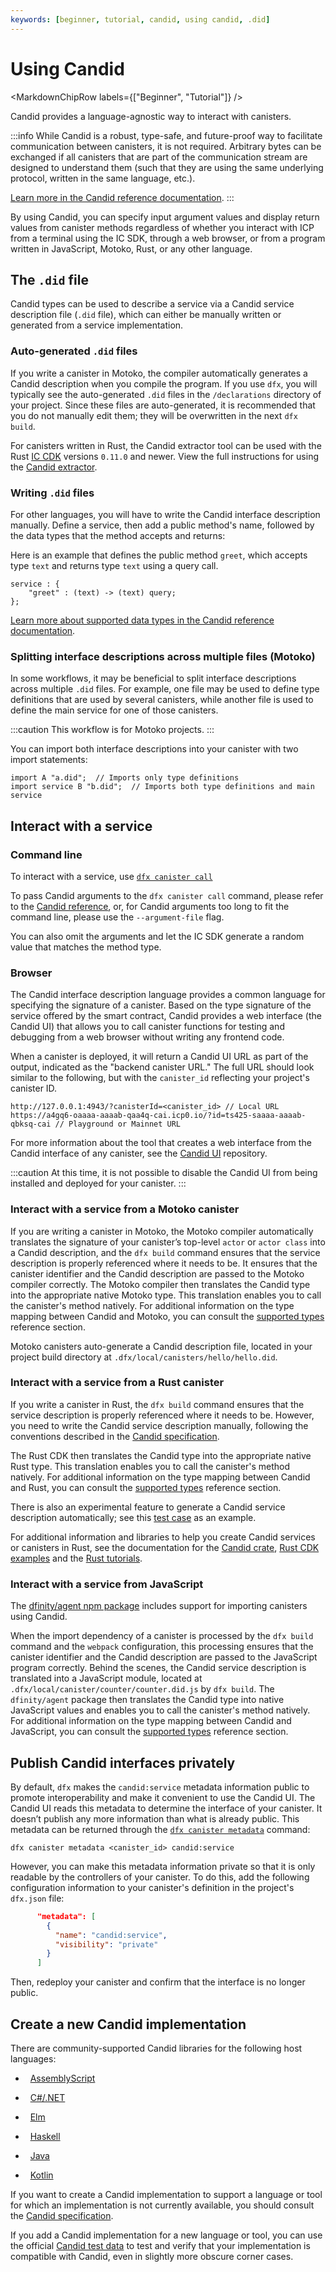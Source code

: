 ```yaml
---
keywords: [beginner, tutorial, candid, using candid, .did]
---
```



# Using Candid

<MarkdownChipRow labels={["Beginner", "Tutorial"]} />



Candid provides a language-agnostic way to interact with <GlossaryTooltip>canisters</GlossaryTooltip>.

:::info
While Candid is a robust, type-safe, and future-proof way to facilitate communication between canisters, it is not required. Arbitrary bytes can be exchanged if all canisters that are part of the communication stream are designed to understand them (such that they are using the same underlying protocol, written in the same language, etc.).

[Learn more in the Candid reference documentation](/docs/current/references/candid-ref).
:::

By using Candid, you can specify input argument values and display return values from canister methods regardless of whether you interact with ICP from a terminal using the IC SDK, through a web browser, or from a program written in JavaScript, Motoko, Rust, or any other language.

## The `.did` file

Candid types can be used to describe a service via a Candid service description file (`.did` file), which can either be manually written or generated from a service implementation.

### Auto-generated `.did` files

If you write a canister in Motoko, the compiler automatically generates a Candid description when you compile the program. If you use `dfx`, you will typically see the auto-generated `.did` files in the `/declarations` directory of your project. Since these files are auto-generated, it is recommended that you do not manually edit them; they will be overwritten in the next `dfx build`.

For canisters written in Rust, the Candid extractor tool can be used with the Rust [IC CDK](https://crates.io/crates/ic-cdk) versions `0.11.0` and newer. View the full instructions for using the [Candid extractor](/docs/current/building-dapps/developer-tools/cdks/rust/generating-candid).

### Writing `.did` files

For other languages, you will have to write the Candid interface description manually. Define a service, then add a public method's name, followed by the data types that the method accepts and returns:


Here is an example that defines the public method `greet`, which accepts type `text` and returns type `text` using a query call.

```candid
service : {
    "greet" : (text) -> (text) query;
};
```

[Learn more about supported data types in the Candid reference documentation](/docs/current/references/candid-ref#supported-types).

### Splitting interface descriptions across multiple files (Motoko)

In some workflows, it may be beneficial to split interface descriptions across multiple `.did` files. For example, one file may be used to define type definitions that are used by several canisters, while another file is used to define the main service for one of those canisters.

:::caution
This workflow is for Motoko projects.
:::

You can import both interface descriptions into your canister with two import statements:

```motoko no-repl
import A "a.did";  // Imports only type definitions
import service B "b.did";  // Imports both type definitions and main service
```

## Interact with a service

### Command line

To interact with a service, use [`dfx canister call`](/docs/current/building-dapps/developer-tools/dfx/dfx-canister#dfx-canister-call)

To pass Candid arguments to the `dfx canister call` command, please refer to the [Candid reference](/docs/current/references/candid-ref), or, for Candid arguments too long to fit the command line, please use the `--argument-file` flag.

You can also omit the arguments and let the IC SDK generate a random value that matches the method type.

### Browser

The Candid interface description language provides a common language for specifying the signature of a canister. Based on the type signature of the service offered by the smart contract, Candid provides a web interface (the Candid UI) that allows you to call canister functions for testing and debugging from a web browser without writing any frontend code.

When a canister is deployed, it will return a Candid UI URL as part of the output, indicated as the "backend canister URL." The full URL should look similar to the following, but with the `canister_id` reflecting your project's canister ID.

```
http://127.0.0.1:4943/?canisterId=<canister_id> // Local URL
https://a4gq6-oaaaa-aaaab-qaa4q-cai.icp0.io/?id=ts425-saaaa-aaaab-qbksq-cai // Playground or Mainnet URL
```

For more information about the tool that creates a web interface from the Candid interface of any canister, see the [Candid UI](https://github.com/dfinity/candid/tree/master/tools/ui) repository.

:::caution
At this time, it is not possible to disable the Candid UI from being installed and deployed for your canister.
:::

### Interact with a service from a Motoko canister

If you are writing a canister in Motoko, the Motoko compiler automatically translates the signature of your canister’s top-level `actor` or `actor class` into a Candid description, and the `dfx build` command ensures that the service description is properly referenced where it needs to be. It ensures that the canister identifier and the Candid description are passed to the Motoko compiler correctly. The Motoko compiler then translates the Candid type into the appropriate native Motoko type. This translation enables you to call the canister's method natively. For additional information on the type mapping between Candid and Motoko, you can consult the [supported types](/docs/current/references/candid-ref) reference section.

Motoko canisters auto-generate a Candid description file, located in your project build directory at `.dfx/local/canisters/hello/hello.did`.

### Interact with a service from a Rust canister

If you write a canister in Rust, the `dfx build` command ensures that the service description is properly referenced where it needs to be. However, you need to write the Candid service description manually, following the conventions described in the [Candid specification](https://github.com/dfinity/candid/blob/master/spec/Candid.md#core-grammar).

The Rust CDK then translates the Candid type into the appropriate native Rust type. This translation enables you to call the canister's method natively. For additional information on the type mapping between Candid and Rust, you can consult the [supported types](/docs/current/references/candid-ref) reference section.

There is also an experimental feature to generate a Candid service description automatically; see this [test case](https://github.com/dfinity/candid/blob/master/rust/candid/tests/types.rs#L99) as an example.

For additional information and libraries to help you create Candid services or canisters in Rust, see the documentation for the [Candid crate](https://docs.rs/candid/), [Rust CDK examples](https://github.com/dfinity/cdk-rs/tree/next/examples) and the [Rust tutorials](/docs/current/building-dapps/developer-tools/cdks/rust/).

### Interact with a service from JavaScript

The [dfinity/agent npm package](https://www.npmjs.com/package/@dfinity/agent) includes support for importing canisters using Candid.

When the import dependency of a canister is processed by the `dfx build` command and the `webpack` configuration, this processing ensures that the canister identifier and the Candid description are passed to the JavaScript program correctly. Behind the scenes, the Candid service description is translated into a JavaScript module, located at `.dfx/local/canister/counter/counter.did.js` by `dfx build`. The `dfinity/agent` package then translates the Candid type into native JavaScript values and enables you to call the canister's method natively. For additional information on the type mapping between Candid and JavaScript, you can consult the [supported types](/docs/current/references/candid-ref) reference section.

## Publish Candid interfaces privately

By default, `dfx` makes the `candid:service` metadata information public to promote interoperability and make it convenient to use the Candid UI. The Candid UI reads this metadata to determine the interface of your canister. It doesn’t publish any more information than what is already public. This metadata can be returned through the [`dfx canister metadata`](/docs/current/building-dapps/developer-tools/dfx/dfx-canister#dfx-canister-metadata) command:

```
dfx canister metadata <canister_id> candid:service
```

However, you can make this metadata information private so that it is only readable by the controllers of your canister. To do this, add the following configuration information to your canister's definition in the project's `dfx.json` file:

```json title="dfx.json"
      "metadata": [
        {
          "name": "candid:service",
          "visibility": "private"
        }
      ]
```

Then, redeploy your canister and confirm that the interface is no longer public.


## Create a new Candid implementation

There are community-supported Candid libraries for the following host languages:

-   [AssemblyScript](https://github.com/rckprtr/cdk-as/tree/master/packages/cdk/assembly/candid)

-   [C#/.NET](https://github.com/BoomDAO/ICP.NET/tree/main/src/Candid)

-   [Elm](https://github.com/chenyan2002/ic-elm/)

-   [Haskell](https://hackage.haskell.org/package/candid)

-   [Java](https://github.com/ic4j/ic4j-candid)

-   [Kotlin](https://github.com/seniorjoinu/candid-kt)

If you want to create a Candid implementation to support a language or tool for which an implementation is not currently available, you should consult the [Candid specification](https://github.com/dfinity/candid/blob/master/spec/Candid.md).

If you add a Candid implementation for a new language or tool, you can use the official [Candid test data](https://github.com/dfinity/candid/tree/master/test) to test and verify that your implementation is compatible with Candid, even in slightly more obscure corner cases.
